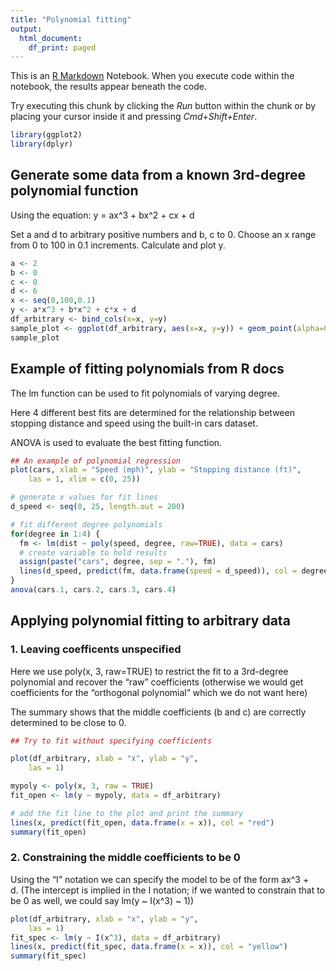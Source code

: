 ```yaml
---
title: "Polynomial fitting"
output:
  html_document:
    df_print: paged
---
```


This is an [R Markdown](http://rmarkdown.rstudio.com) Notebook. When you execute code within the notebook, the results appear beneath the code. 

Try executing this chunk by clicking the *Run* button within the chunk or by placing your cursor inside it and pressing *Cmd+Shift+Enter*. 
```r
library(ggplot2)
library(dplyr)
```


## Generate some data from a known 3rd-degree polynomial function

Using the equation:
y = ax^3 + bx^2 + cx + d

Set a and d to arbitrary positive numbers and b, c to 0.
Choose an x range from 0 to 100 in 0.1 increments.
Calculate and plot y.

```r
a <- 2
b <- 0
c <- 0
d <- 6
x <- seq(0,100,0.1)
y <- a*x^3 + b*x^2 + c*x + d
df_arbitrary <- bind_cols(x=x, y=y)
sample_plot <- ggplot(df_arbitrary, aes(x=x, y=y)) + geom_point(alpha=0.3, color = "blue") + ggtitle("Arbitrary 3rd-degree polynomial")
sample_plot
```

## Example of fitting polynomials from R docs

The lm function can be used to fit polynomials of varying degree.

Here 4 different best fits are determined for the relationship between stopping distance and speed using the built-in cars dataset.

ANOVA is used to evaluate the best fitting function.


```r
## An example of polynomial regression
plot(cars, xlab = "Speed (mph)", ylab = "Stopping distance (ft)",
    las = 1, xlim = c(0, 25))

# generate x values for fit lines
d_speed <- seq(0, 25, length.out = 200) 

# fit different degree polynomials
for(degree in 1:4) {
  fm <- lm(dist ~ poly(speed, degree, raw=TRUE), data = cars)
  # create variable to hold results
  assign(paste("cars", degree, sep = "."), fm) 
  lines(d_speed, predict(fm, data.frame(speed = d_speed)), col = degree)
}
anova(cars.1, cars.2, cars.3, cars.4)
```

## Applying polynomial fitting to arbitrary data

### 1. Leaving coefficents unspecified

Here we use poly(x, 3, raw=TRUE) to restrict the fit to a 3rd-degree polynomial and recover the "raw" coefficients (otherwise we would get coefficients for the "orthogonal polynomial" which we do not want here)

The summary shows that the middle coefficients (b and c) are correctly determined to be close to 0.

```r

## Try to fit without specifying coefficients

plot(df_arbitrary, xlab = "x", ylab = "y",
    las = 1)

mypoly <- poly(x, 3, raw = TRUE)
fit_open <- lm(y ~ mypoly, data = df_arbitrary)

# add the fit line to the plot and print the summary
lines(x, predict(fit_open, data.frame(x = x)), col = "red")
summary(fit_open)
```

### 2. Constraining the middle coefficients to be 0

Using the "I" notation we can specify the model to be of the form ax^3 + d. (The intercept is implied in the I notation; if we wanted to constrain that to be 0 as well, we could say lm(y ~ I(x^3) ~ 1))


```r
plot(df_arbitrary, xlab = "x", ylab = "y",
    las = 1)
fit_spec <- lm(y ~ I(x^3), data = df_arbitrary)
lines(x, predict(fit_spec, data.frame(x = x)), col = "yellow")
summary(fit_spec)
```